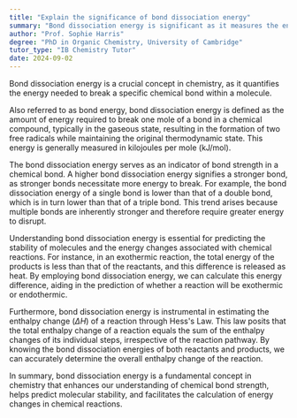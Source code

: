 ```yaml
---
title: "Explain the significance of bond dissociation energy"
summary: "Bond dissociation energy is significant as it measures the energy required to break a specific chemical bond in a molecule."
author: "Prof. Sophie Harris"
degree: "PhD in Organic Chemistry, University of Cambridge"
tutor_type: "IB Chemistry Tutor"
date: 2024-09-02
---
```


Bond dissociation energy is a crucial concept in chemistry, as it quantifies the energy needed to break a specific chemical bond within a molecule.

Also referred to as bond energy, bond dissociation energy is defined as the amount of energy required to break one mole of a bond in a chemical compound, typically in the gaseous state, resulting in the formation of two free radicals while maintaining the original thermodynamic state. This energy is generally measured in kilojoules per mole ($\text{kJ/mol}$).

The bond dissociation energy serves as an indicator of bond strength in a chemical bond. A higher bond dissociation energy signifies a stronger bond, as stronger bonds necessitate more energy to break. For example, the bond dissociation energy of a single bond is lower than that of a double bond, which is in turn lower than that of a triple bond. This trend arises because multiple bonds are inherently stronger and therefore require greater energy to disrupt.

Understanding bond dissociation energy is essential for predicting the stability of molecules and the energy changes associated with chemical reactions. For instance, in an exothermic reaction, the total energy of the products is less than that of the reactants, and this difference is released as heat. By employing bond dissociation energy, we can calculate this energy difference, aiding in the prediction of whether a reaction will be exothermic or endothermic.

Furthermore, bond dissociation energy is instrumental in estimating the enthalpy change ($\Delta H$) of a reaction through Hess's Law. This law posits that the total enthalpy change of a reaction equals the sum of the enthalpy changes of its individual steps, irrespective of the reaction pathway. By knowing the bond dissociation energies of both reactants and products, we can accurately determine the overall enthalpy change of the reaction.

In summary, bond dissociation energy is a fundamental concept in chemistry that enhances our understanding of chemical bond strength, helps predict molecular stability, and facilitates the calculation of energy changes in chemical reactions.
    
